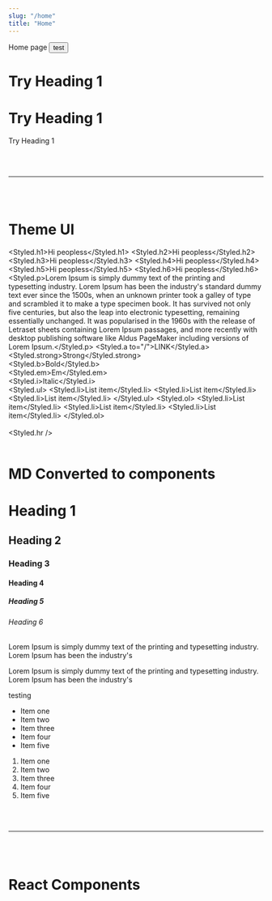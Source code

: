 ```yaml
---
slug: "/home"
title: "Home"
---
```

Home page
<button>test</button>

# Try Heading 1
<h1>Try Heading 1</h1>
<Styled.h1>Try Heading 1</Styled.h1>

<br /><br />
<hr />
<br /><br />

# Theme UI
<Styled.h1>Hi peopless</Styled.h1>
<Styled.h2>Hi peopless</Styled.h2>
<Styled.h3>Hi peopless</Styled.h3>
<Styled.h4>Hi peopless</Styled.h4>
<Styled.h5>Hi peopless</Styled.h5>
<Styled.h6>Hi peopless</Styled.h6>
<Styled.p>Lorem Ipsum is simply dummy text of the printing and typesetting industry. Lorem Ipsum has been the industry's standard dummy text ever since the 1500s, when an unknown printer took a galley of type and scrambled it to make a type specimen book. It has survived not only five centuries, but also the leap into electronic typesetting, remaining essentially unchanged. It was popularised in the 1960s with the release of Letraset sheets containing Lorem Ipsum passages, and more recently with desktop publishing software like Aldus PageMaker including versions of Lorem Ipsum.</Styled.p>
<Styled.a to="/">LINK</Styled.a>
<br />
<Styled.strong>Strong</Styled.strong><br />
<Styled.b>Bold</Styled.b><br />
<Styled.em>Em</Styled.em><br />
<Styled.i>Italic</Styled.i><br />
<Styled.ul>
    <Styled.li>List item</Styled.li>
    <Styled.li>List item</Styled.li>
    <Styled.li>List item</Styled.li>
</Styled.ul>
<Styled.ol>
    <Styled.li>List item</Styled.li>
    <Styled.li>List item</Styled.li>
    <Styled.li>List item</Styled.li>
</Styled.ol>
<br /><br />
<Styled.hr />
<br /><br />

# MD Converted to components
# Heading 1
## Heading 2
### Heading 3
#### Heading 4
##### Heading 5
###### Heading 6
Lorem Ipsum is simply dummy text of the printing and typesetting industry. Lorem Ipsum has been the industry's
<p>Lorem Ipsum is simply dummy text of the printing and typesetting industry. Lorem Ipsum has been the industry's</p>
<a>testing</a>
<ul>
    <li>Item one</li>
    <li>Item two</li>
    <li>Item three</li>
    <li>Item four</li>
    <li>Item five</li>
</ul>
<ol>
    <li>Item one</li>
    <li>Item two</li>
    <li>Item three</li>
    <li>Item four</li>
    <li>Item five</li>
</ol>
<br /><br />
<hr />
<br /><br />

# React Components

